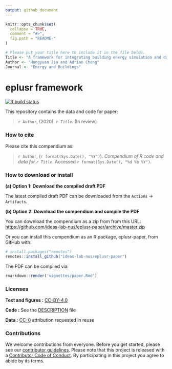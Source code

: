 ```yaml
---
output: github_document
---
```


<!-- README.md is generated from README.Rmd. Please edit that file -->

```r
knitr::opts_chunk$set(
  collapse = TRUE,
  comment = "#>",
  fig.path = "README-"
)

# Please put your title here to include it in the file below.
Title <- "A framework for integrating building energy simulation and data-driven analytics"
Author <- "Hongyuan Jia and Adrian Chong"
Journal <- "Energy and Buildings"
```

# eplusr framework

<!-- badges: start -->
[![R build status](https://github.com/ideas-lab-nus/eplusr-paper/workflows/eplusr-paper/badge.svg)](https://github.com/ideas-lab-nus/eplusr-paper/actions)
<!-- badges: end -->

This repository contains the data and code for paper:

> `r Author`, (2020). _`r Title`_. (In review)

### How to cite

Please cite this compendium as:

> `r Author`, (`r format(Sys.Date(), "%Y")`). _Compendium of R code and data for `r Title`_. Accessed `r format(Sys.Date(), "%d %b %Y")`.

### How to download or install

**(a) Option 1: Download the compiled draft PDF**

The latest compiled draft PDF can be downloaded from the `Actions` &#8594; `Artifacts`.

**(b) Option 2: Download the compendium and compile the PDF**

You can download the compendium as a zip from from this URL:
<https://github.com/ideas-lab-nus/eplusr-paper/archive/master.zip>

Or you can install this compendium as an R package, eplusr-paper, from GitHub with:

```r
# install.packages("remotes")
remotes::install_github("ideas-lab-nus/eplusr-paper")
```

The PDF can be compiled via:

```r
rmarkdown::render('vignettes/paper.Rmd')
```

### Licenses

**Text and figures :**  [CC-BY-4.0](http://creativecommons.org/licenses/by/4.0/)

**Code :** See the [DESCRIPTION](DESCRIPTION) file

**Data :** [CC-0](http://creativecommons.org/publicdomain/zero/1.0/) attribution
requested in reuse

### Contributions

We welcome contributions from everyone. Before you get started, please see our
[contributor guidelines](.github/CONTRIBUTING.md). Please note that this project
is released with a [Contributor Code of Conduct](.github/CONDUCT.md). By participating
in this project you agree to abide by its terms.

